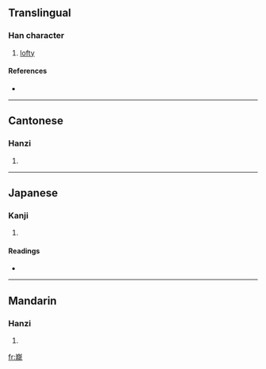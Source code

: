 ==Translingual==

===Han character===
{{Han char|rn=46|rad=山|as=16|sn=19|four=2221<sub>1</sub>|canj=山卜月心 (UYBP)}}

# [[lofty]]

====References====
* {{Han ref|kx=0322.090|dkj=08598|dj=0622.210|hdz=10806.030|uh=5DC3|ud=24003|bh=F1FD|bd=61949}}

----

==Cantonese==

===Hanzi===
{{yue-hanzi|jyut=|y=lung4}}

# {{defn|Cantonese}}

----

==Japanese==

===Kanji===
{{ja-kanji|grade=|rs=山16}}

# {{defn|Japanese}}

====Readings====
* {{ja-readings|on=[[ろう]] (rō), [[る]] (ru)|kun=[[けわしい]] (kewashii)}}

----

==Mandarin==

===Hanzi===
{{cmn-hanzi|pin=[[lóng]] ([[long2]]), [[wéi]] ([[wei2]])|wg=lung<sup>2</sup>, wei<sup>2</sup>}}

# {{defn|Mandarin}}

[[fr:巃]]